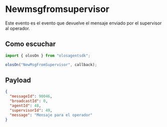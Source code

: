 # Newmsgfromsupervisor

Este evento es el evento que devuelve el mensaje enviado por el supervisor al operador.

## Como escuchar

```js copy
import { olosOn } from "olosagentsdk";

olosOn("NewMsgFromSupervisor", callback);
```

## Payload

```json copy
{
  "messageId": 90046,
  "broadcastId": 0,
  "agentId": 48,
  "supervisorId": 49,
  "message": "Mensaje para el operador"
}
```
